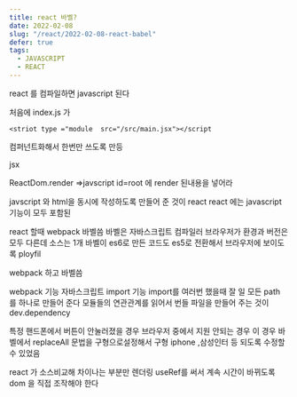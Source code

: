 ```yaml
---
title: react 바벨?
date: 2022-02-08
slug: "/react/2022-02-08-react-babel"
defer: true
tags:
  - JAVASCRIPT
  - REACT
--- 
```



react 를 컴파일하면 javascript 된다

처음에 index.js 가
```
<striot type ="module  src="/src/main.jsx"></script
```
컴퍼넌트화해서 한번만 쓰도록 만등

jsx

ReactDom.render =>javscript  id=root 에 render 된내용을 넣어라

javscript 와 html을 동시에 작성하도록 만들어 준 것이 react
react 에는 javascript 기능이 모두 포함된

react 할때  webpack 바벨씀
바벨은 자바스크립트 컴파일러
브라우저가 환경과 버전은 모두 다른데 소스는 1개
바벨이 es6로 만든 코드도 es5로 전환해서  브라우저에 보이도록
ployfil

webpack 하고 바벨씀

webpack 기능
자바스크립트 import 기능
import를 여러번 했을때 잘 일
모든 path 를 하나로 만들어 준다
모듈들의 연관관계를 읽어서 번들 파일을 만들어 주는 것이
dev.dependency

특정 핸드폰에서 버튼이 안눌러졌을 경우
브라우저 중에서 지원 안되는 경우
이 경우 바벨에서  replaceAll  문법을 구형으로설정해서 구형 iphone ,삼성인터 등 되도록 수정할 수 있었음

react 가 소스비교해 차이나는 부분만 렌더링
useRef를 써서 계속 시간이 바뀌도록 dom 을 직접 조작해야 한다